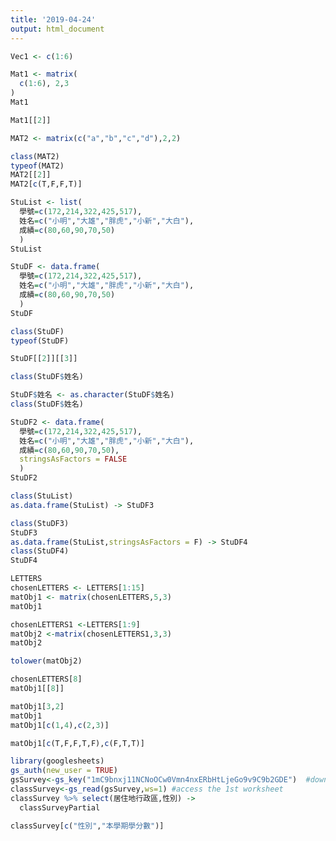 ```yaml
---
title: '2019-04-24'
output: html_document
---
```


```r
Vec1 <- c(1:6)
```
```r
Mat1 <- matrix(
  c(1:6), 2,3
)
Mat1
```
```r
Mat1[[2]]
```
```r
MAT2 <- matrix(c("a","b","c","d"),2,2)

class(MAT2)
typeof(MAT2)
MAT2[[2]]
MAT2[c(T,F,F,T)]
```

```r
StuList <- list(
  學號=c(172,214,322,425,517),
  姓名=c("小明","大雄","胖虎","小新","大白"),
  成績=c(80,60,90,70,50)
  )
StuList 
```
```r
StuDF <- data.frame(
  學號=c(172,214,322,425,517),
  姓名=c("小明","大雄","胖虎","小新","大白"),
  成績=c(80,60,90,70,50)
  )
StuDF 
```
```r
class(StuDF)
typeof(StuDF)
```

```r
StuDF[[2]][[3]]
```
```r
class(StuDF$姓名)

StuDF$姓名 <- as.character(StuDF$姓名)
class(StuDF$姓名)
```
```r
StuDF2 <- data.frame(
  學號=c(172,214,322,425,517),
  姓名=c("小明","大雄","胖虎","小新","大白"),
  成績=c(80,60,90,70,50),
  stringsAsFactors = FALSE
  )
StuDF2 
```
```r
class(StuList)
as.data.frame(StuList) -> StuDF3

class(StuDF3)
StuDF3
as.data.frame(StuList,stringsAsFactors = F) -> StuDF4
class(StuDF4)
StuDF4
```
```r
LETTERS
chosenLETTERS <- LETTERS[1:15]
matObj1 <- matrix(chosenLETTERS,5,3)
matObj1
```
```r
chosenLETTERS1 <-LETTERS[1:9]
matObj2 <-matrix(chosenLETTERS1,3,3)
matObj2
```
```r
tolower(matObj2)
```
```r
chosenLETTERS[8]
matObj1[[8]]
```
```r
matObj1[3,2]
matObj1
matObj1[c(1,4),c(2,3)]
```
```r
matObj1[c(T,F,F,T,F),c(F,T,T)]
```
```r
library(googlesheets)
gs_auth(new_user = TRUE)
gsSurvey<-gs_key("1mC9bnxj11NCNoOCw0Vmn4nxERbHtLjeGo9v9C9b2GDE")  #download sheet information as an object
classSurvey<-gs_read(gsSurvey,ws=1) #access the 1st worksheet
classSurvey %>% select(居住地行政區,性別) ->
  classSurveyPartial
```

```r
classSurvey[c("性別","本學期學分數")]
```

